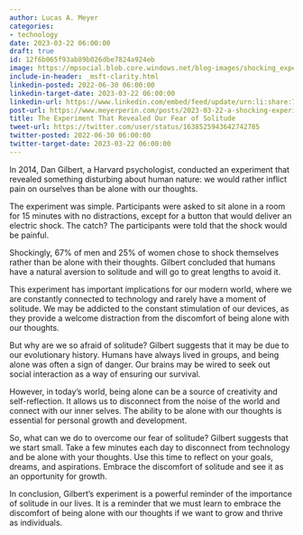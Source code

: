 ```yaml
---
author: Lucas A. Meyer
categories:
- technology
date: 2023-03-22 06:00:00
draft: true
id: 12f6b065f93ab89b026dbe7824a924eb
image: https://mpsocial.blob.core.windows.net/blog-images/shocking_experiment.png
include-in-header: _msft-clarity.html
linkedin-posted: 2022-06-30 06:00:00
linkedin-target-date: 2023-03-22 06:00:00
linkedin-url: https://www.linkedin.com/embed/feed/update/urn:li:share:7044291645067988992
post-url: https://www.meyerperin.com/posts/2023-03-22-a-shocking-experiment.html
title: The Experiment That Revealed Our Fear of Solitude
tweet-url: https://twitter.com/user/status/1638525943642742785
twitter-posted: 2022-06-30 06:00:00
twitter-target-date: 2023-03-22 06:00:00
---
```


In 2014, Dan Gilbert, a Harvard psychologist, conducted an experiment that revealed something disturbing about human nature: we would rather inflict pain on ourselves than be alone with our thoughts.

The experiment was simple. Participants were asked to sit alone in a room for 15 minutes with no distractions, except for a button that would deliver an electric shock. The catch? The participants were told that the shock would be painful.

Shockingly, 67% of men and 25% of women chose to shock themselves rather than be alone with their thoughts. Gilbert concluded that humans have a natural aversion to solitude and will go to great lengths to avoid it.

This experiment has important implications for our modern world, where we are constantly connected to technology and rarely have a moment of solitude. We may be addicted to the constant stimulation of our devices, as they provide a welcome distraction from the discomfort of being alone with our thoughts.

But why are we so afraid of solitude? Gilbert suggests that it may be due to our evolutionary history. Humans have always lived in groups, and being alone was often a sign of danger. Our brains may be wired to seek out social interaction as a way of ensuring our survival.

However, in today's world, being alone can be a source of creativity and self-reflection. It allows us to disconnect from the noise of the world and connect with our inner selves. The ability to be alone with our thoughts is essential for personal growth and development.

So, what can we do to overcome our fear of solitude? Gilbert suggests that we start small. Take a few minutes each day to disconnect from technology and be alone with your thoughts. Use this time to reflect on your goals, dreams, and aspirations. Embrace the discomfort of solitude and see it as an opportunity for growth.

In conclusion, Gilbert's experiment is a powerful reminder of the importance of solitude in our lives. It is a reminder that we must learn to embrace the discomfort of being alone with our thoughts if we want to grow and thrive as individuals.
